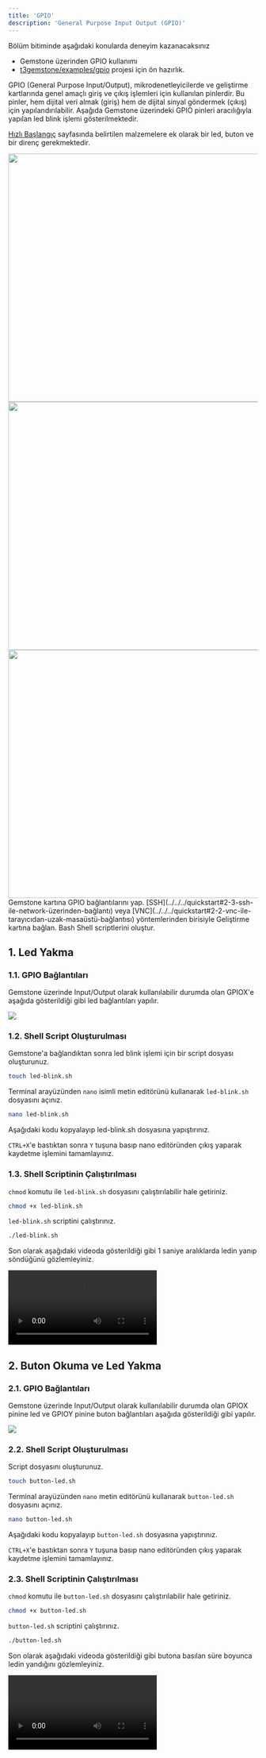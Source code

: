 ```yaml
---
title: 'GPIO'
description: 'General Purpose Input Output (GPIO)'
---
```



<Tip>
Bölüm bitiminde aşağıdaki konularda deneyim kazanacaksınız

- Gemstone üzerinden GPIO kullanımı
- [t3gemstone/examples/gpio](https://github.com/t3gemstone/examples/tree/main/gpio) projesi için ön hazırlık.
</Tip>

GPIO (General Purpose Input/Output), mikrodenetleyicilerde ve geliştirme kartlarında genel amaçlı giriş ve çıkış 
işlemleri için kullanılan pinlerdir. Bu pinler, hem dijital veri almak (giriş) hem de dijital sinyal 
göndermek (çıkış) için yapılandırılabilir. Aşağıda Gemstone üzerindeki GPIO pinleri aracılığıyla yapılan 
led blink işlemi gösterilmektedir.

[Hızlı Başlangıç](/tr/quickstart) sayfasında belirtilen malzemelere ek olarak bir led, buton ve bir
direnç gerekmektedir.

<AccordionGroup>

  <Accordion title="Led">
    <Frame>
      <img height="500" width="800" src="/images/led.jpg" />
    </Frame>
  </Accordion>

  <Accordion title="Buton">
    <Frame>
      <img height="500" width="800" src="/images/button.jpeg" />
    </Frame>
  </Accordion>

  <Accordion title="Direnç">
    <Frame>
      <img height="500" width="800" src="/images/resistor.jpg" />
    </Frame>
  </Accordion>

</AccordionGroup>

<Steps>
  <Step title="GPIO Bağlantıları">
  Gemstone kartına GPIO bağlantılarını yap.
  </Step>

  <Step title="SSH/VNC Bağlantısı">
  [SSH](../../../quickstart#2-3-ssh-ile-network-üzerinden-bağlantı) veya
  [VNC](../../../quickstart#2-2-vnc-ile-tarayıcıdan-uzak-masaüstü-bağlantısı) yöntemlerinden birisiyle
  Geliştirme kartına bağlan.
  </Step>

  <Step title="Shell">
  Bash Shell scriptlerini oluştur.
  </Step>
</Steps>

## 1. Led Yakma

### 1.1. GPIO Bağlantıları

Gemstone üzerinde Input/Output olarak kullanılabilir durumda olan GPIOX'e aşağıda gösterildiği gibi 
led bağlantıları yapılır.

<Frame caption="Led bağlantısı">
  <img className="rounded-lg" src="/images/o1-board/22-led.png" />
</Frame>

### 1.2. Shell Script Oluşturulması

Gemstone'a bağlandıktan sonra led blink işlemi için bir script dosyası oluşturunuz.

```bash
touch led-blink.sh
```

Terminal arayüzünden `nano` isimli metin editörünü kullanarak `led-blink.sh` dosyasını açınız.

```bash
nano led-blink.sh
```

Aşağıdaki kodu kopyalayıp led-blink.sh dosyasına yapıştırınız.

<SnippetExamplesGpioScript />

`CTRL+X`'e bastıktan sonra `Y` tuşuna basıp nano editöründen çıkış yaparak kaydetme işlemini tamamlayınız. 

### 1.3. Shell Scriptinin Çalıştırılması

`chmod` komutu ile `led-blink.sh` dosyasını çalıştırılabilir hale getiriniz.

```bash
chmod +x led-blink.sh
```

`led-blink.sh` scriptini çalıştırınız.

```bash
./led-blink.sh
```

Son olarak aşağıdaki videoda gösterildiği gibi 1 saniye aralıklarda ledin yanıp söndüğünü gözlemleyiniz.

<Frame caption="Led blink uygulaması">
  <video controls className="w-full aspect-video" src=""></video>
</Frame>

## 2. Buton Okuma ve Led Yakma

### 2.1. GPIO Bağlantıları

Gemstone üzerinde Input/Output olarak kullanılabilir durumda olan GPIOX pinine led ve GPIOY pinine buton 
bağlantıları aşağıda gösterildiği gibi yapılır.

<Frame caption="Led ve Buton Bağlantısı">
  <img className="rounded-lg" src="/images/o1-board/07-buttons-breadboard.png" />
</Frame>

### 2.2. Shell Script Oluşturulması

Script dosyasını oluşturunuz.

```bash
touch button-led.sh
```

Terminal arayüzünden `nano` metin editörünü kullanarak `button-led.sh` dosyasını açınız.

```bash
nano button-led.sh
```

Aşağıdaki kodu kopyalayıp `button-led.sh` dosyasına yapıştırınız.

<SnippetExamplesLedScript />

`CTRL+X`'e bastıktan sonra `Y` tuşuna basıp nano editöründen çıkış yaparak kaydetme işlemini tamamlayınız. 

### 2.3. Shell Scriptinin Çalıştırılması

`chmod` komutu ile `button-led.sh` dosyasını çalıştırılabilir hale getiriniz.

```bash
chmod +x button-led.sh
```

`button-led.sh` scriptini çalıştırınız.

```bash
./button-led.sh
```

Son olarak aşağıdaki videoda gösterildiği gibi butona basılan süre boyunca ledin yandığını gözlemleyiniz.

<Frame caption="Buton ile led yakma">
  <video controls className="w-full aspect-video" src=""></video>
</Frame>
